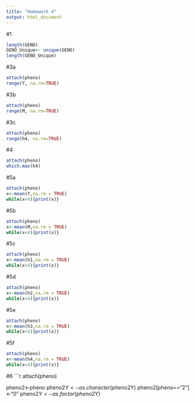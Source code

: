 ```yaml
---
title: "Homework 4"
output: html_document
---
```


#1
```r
length(GENO)
GENO_Unique<- unique(GENO)
length(GENO_Unique)
```


#3a
```r
attach(pheno)
range(Y, na.rm=TRUE)
```
#3b
```r
attach(pheno)
range(M, na.rm=TRUE)
```
#3c

```r
attach(pheno)
range(h4, na.rm=TRUE)
```
#4

```r
attach(pheno)
which.max(h4)
```

#5a

```r
attach(pheno)
x<-mean(Y,na.rm = TRUE)
while(x<4){print(x)}
```

#5b
```r
attach(pheno)
x<-mean(M,na.rm = TRUE)
while(x<4){print(x)}
```

#5c
```r
attach(pheno)
x<-mean(h1,na.rm = TRUE)
while(x<4){print(x)}
```


#5d
```r
attach(pheno)
x<-mean(h2,na.rm = TRUE)
while(x<4){print(x)}
```



#5e
```r
attach(pheno)
x<-mean(h3,na.rm = TRUE)
while(x<4){print(x)}
```


#5f
```r
attach(pheno)
x<-mean(h4,na.rm = TRUE)
while(x<4){print(x)}
```



#6
```r
attach(pheno)

pheno2<-pheno
pheno2$Y<-as.character(pheno2$Y)
pheno2[pheno=="2"]<-"0"
pheno2$Y<-as.factor(pheno2$Y)
